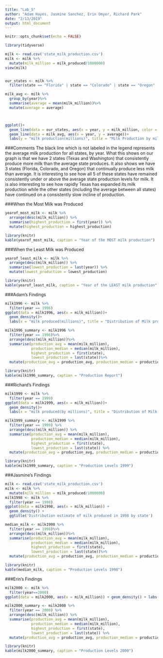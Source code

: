 ```yaml
---
title: "Lab_5"
author: "Adam Hayes, Jasmine Sanchez, Erin Omyer, Richard Park"
date: "2/13/2019"
output: html_document
---
```


```r
knitr::opts_chunk$set(echo = FALSE)
```

```r
library(tidyverse)

milk <- read.csv('state_milk_production.csv')
milk <- milk %>%
  mutate(milk_million = milk_produced/1000000)
view(milk)


our_states <- milk %>%
  filter(state == "Florida" | state == "Colorado" | state == "Oregon" | state == "Washington" | state == "Texas")

milk_avg <- milk %>%
  group_by(year)%>%
  summarise(average = mean(milk_million))%>%
  mutate(average = average)



ggplot()+
  geom_line(data = our_states, aes(x = year, y = milk_million, color = state))+
  geom_line(data = milk_avg, aes(x = year, y = average))+
  labs(y = "milk production(millions)", title = "Milk Production by million lbs Over Time")
```

###Comments
The black line which is not labeled in the legend represents the average milk production for all states, by year.  What this shows on our graph is that we have 2 states (Texas and Washington) that consistently produce more milk than the average state produces.  It also shows we have 3 states (Florida, Colorado, and Oregon) that continually produce less milk than average.  It is interesting to see how all 5 of these states have remained consistently under or above the average state production levels for milk.  It is also interesting to see how rapidly Texas has expanded its milk production while the other states (including the average between all states) have continued on a consistently slow incline of production.

###When the Most Milk was Produced

```r
yearof_most_milk <- milk %>% 
  arrange(desc(milk_million)) %>% 
  summarise(highest_production = first(year)) %>% 
  mutate(highest_production = highest_production)
```
```r
library(knitr)
kable(yearof_most_milk, caption = "Year of the MOST milk production")
```

###When the Least Milk was Produced

```r
yearof_least_milk <- milk %>% 
  arrange(desc(milk_million)) %>% 
  summarise(lowest_production = last(year)) %>% 
  mutate(lowest_production = lowest_production)
```
```r
library(knitr)
kable(yearof_least_milk, caption = "Year of the LEAST milk production")
```

###Adam's Findings

```r
milk1996 <- milk %>%
  filter(year == 1996)
ggplot(data = milk1996, aes(x = milk_million))+
  geom_density()+
  labs(x = "milk produced(millions)", title = "Distribution of Milk produced in 1996")

milk1996_summary <- milk1996 %>%
  filter(year == 1996)%>%
  arrange(desc(milk_million))%>%
  summarise(production_avg = mean(milk_million),
            production_median = median(milk_million),
            highest_production = first(state),
            lowest_production = last(state))%>%
  mutate(production_avg = production_avg, production_median = production_median, highest_production = highest_production, lowest_production = lowest_production)

```
```r
library(knitr)
kable(milk1996_summary, caption = "Production Report")
```

###Richard's Findings

```r
milk1999 <- milk %>%
  filter(year == 1999)
ggplot(data = milk1999, aes(x = milk_million))+
  geom_density()+
  labs(x = "milk produced(by millions)", title = "Distribution of Milk produced in 1999")

milk1999_summary <- milk1999 %>%
  filter(year == 1999) %>%
  arrange(desc(milk_million)) %>%
  summarise(production_avg = mean(milk_million),
            production_median = median(milk_million),
            highest_production = first(state),
            lowest_production = last(state)) %>%
  mutate(production_avg = production_avg, production_median = production_median, highest_production = highest_production, lowest_production = lowest_production)
```
```r
library(knitr)
kable(milk1999_summary, caption = "Production Levels 1999")
```

###Jasmine's Findings

```r
milk <- read.csv('state_milk_production.csv')
milk <- milk %>%
  mutate(milk_million = milk_produced/1000000)
milk1998 <- milk %>%
  filter(year == 1998)
ggplot(data = milk1998, aes(x = milk_million)) +
  geom_density() + 
  ggtitle('Distribution estimate of milk produced in 1998 by state')

median_milk <- milk1998 %>%
  filter(year == 1998)%>%
  arrange(desc(milk_million))%>%
  summarise(production_avg = mean(milk_million),
            production_median = median(milk_million),
            highest_production = first(state),
            lowest_production = last(state))%>%
  mutate(production_avg = production_avg, production_median = production_median, highest_production = highest_production, lowest_production = lowest_production)

```
```r
library(knitr)
kable(median_milk, caption = "Production Levels 1998")
```

###Erin's Findings

```r
milk2000 <- milk %>% 
  filter(year==2000)
ggplot(data = milk2000, aes(x = milk_million)) + geom_density() + labs(x = "milk produced(by millions)", title = "Distribution of Milk produced in 2000")
```
```r
milk2000_summary <- milk2000 %>%
  filter(year == 2000) %>%
  arrange(desc(milk_million)) %>%
  summarise(production_avg = mean(milk_million),
            production_median = median(milk_million),
            highest_production = first(state),
            lowest_production = last(state)) %>%
  mutate(production_avg = production_avg, production_median = production_median, highest_production = highest_production, lowest_production = lowest_production)
```
```r
library(knitr)
kable(milk2000_summary, caption = "Production Levels 2000")
```



